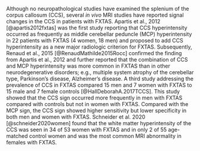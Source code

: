 Although no neuropathological studies have examined 
the splenium of the corpus callosum (CCS), 
several *in vivo* MRI studies have reported 
signal changes in the CCS in patients with FXTAS. 
Apartis et al., 2012 [@apartis2012fxtas] 
was the first study reporting that CCS hyperintensity occurred 
as frequently as middle cerebellar peduncle (MCP) hyperintensity 
in 22 patients with FXTAS (4 women, 18 men) 
and proposed to add CCS hyperintensity 
as a new major radiologic criterion for FXTAS. 
Subsequently, 
Renaud et al., 2015 [@RenaudMathilde2015Rocc] 
confirmed the finding from Apartis et al., 2012 
and further reported that the combination of CCS and MCP hyperintensity 
was more common in FXTAS than in other neurodegenerative disorders; 
e.g.,
multiple system atrophy of the cerebellar type, 
Parkinson's disease, 
Alzheimer's disease. 
A third study addressing the prevalence of CCS in FXTAS 
compared 15 men and 7 women with FXTAS
to 15 male and 7 female controls [@HallDeborahA.2017TCCS]. 
This study showed that the CCS sign occurred more frequently 
in men with FXTAS compared with controls 
but not in women with FXTAS.
Compared with the MCP sign, 
the CCS sign showed higher sensitivity but lower specificity in 
both men and women with FXTAS.
Schneider et al. 2020 [@schneider2020women]
found that the white matter hyperintensity of the CCS was seen 
in 34 of 53 women with FXTAS
and in only 2 of 55 age-matched control women 
and was the most common MRI abnormality in females with FXTAS.


